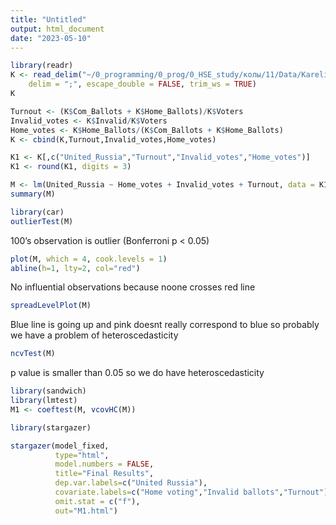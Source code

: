 ```yaml
---
title: "Untitled"
output: html_document
date: "2023-05-10"
---
```


```r
library(readr)
K <- read_delim("~/0_programming/0_prog/0_HSE_study/колы/11/Data/Karelia2016.csv", 
    delim = ";", escape_double = FALSE, trim_ws = TRUE)
K
```
```r
Turnout <- (K$Com_Ballots + K$Home_Ballots)/K$Voters
Invalid_votes <- K$Invalid/K$Voters
Home_votes <- K$Home_Ballots/(K$Com_Ballots + K$Home_Ballots)
K <- cbind(K,Turnout,Invalid_votes,Home_votes)
```
```r
K1 <- K[,c("United_Russia","Turnout","Invalid_votes","Home_votes")]
K1 <- round(K1, digits = 3)
```
```r
M <- lm(United_Russia ~ Home_votes + Invalid_votes + Turnout, data = K1)
summary(M)
```
```r
library(car)
outlierTest(M)
```
100's observation is outlier (Bonferroni p < 0.05)

```r
plot(M, which = 4, cook.levels = 1)
abline(h=1, lty=2, col="red")
```

No influential observations because noone crosses red line

```r
spreadLevelPlot(M)
```
Blue line is going up and pink doesnt really correspond to blue so probably we have a problem of heteroscedasticity

```r
ncvTest(M)
```
p value is smaller than 0.05 so we do have heteroscedasticity

```r
library(sandwich)
library(lmtest)
M1 <- coeftest(M, vcovHC(M))
```

```r
library(stargazer)

stargazer(model_fixed, 
          type="html",
          model.numbers = FALSE,
          title="Final Results",
          dep.var.labels=c("United Russia"), 
          covariate.labels=c("Home voting","Invalid ballots","Turnout"),
          omit.stat = c("f"),
          out="M1.html") 
```

